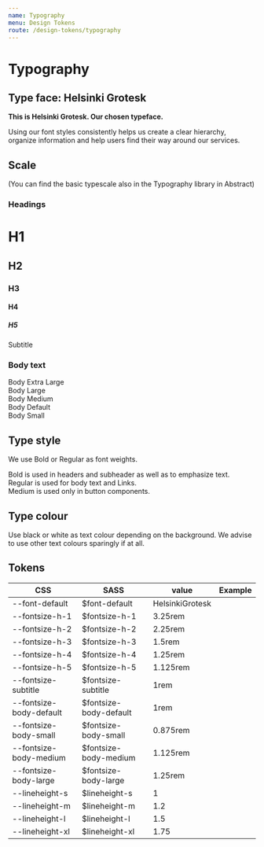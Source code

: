 ```yaml
---
name: Typography
menu: Design Tokens
route: /design-tokens/typography
---
```



# Typography

## Type face: Helsinki Grotesk

**This is Helsinki Grotesk. Our chosen typeface.**

Using our font styles consistently helps us create a clear hierarchy, organize information and help users find their way around our services.

## Scale

(You can find the basic typescale also in the Typography library in Abstract)

### Headings


<Playground>
  <h1>H1</h1>
  <h2>H2</h2>
  <h3>H3</h3>
  <h4>H4</h4>
  <h5>H5</h5>
  <div className="subtitle">Subtitle</div>
</Playground>

### Body text

<Playground>
  <div className="text-xl">Body Extra Large</div>
  <div className="text-lg">Body Large</div>
  <div className="text-md">Body Medium</div>
  <div className="text-body">Body Default</div>
  <div className="text-sm">Body Small</div>
</Playground>

## Type style

We use Bold or Regular as font weights.

<Playground>
  <div className="text-bold">
    Bold is used in headers and subheader as well as to emphasize text.
  </div>
  <div>Regular is used for body text and Links.</div>
  <div className="text-md">Medium is used only in button components.</div>
</Playground>

## Type colour

Use black or white as text colour depending on the background. We advise to use other text colours sparingly if at all.

## Tokens

CSS             | SASS           | value | Example                                                                |
--------------- | -------------- | ----- | ---------------------------------------------------------------------- |
--font-default          | $font-default          | HelsinkiGrotesk |                                              |
--fontsize-h-1          | $fontsize-h-1          | 3.25rem         | <Text size="var(--fontsize-h-1)" />          |
--fontsize-h-2          | $fontsize-h-2          | 2.25rem         | <Text size="var(--fontsize-h-2)" />          |
--fontsize-h-3          | $fontsize-h-3          | 1.5rem          | <Text size="var(--fontsize-h-3)" />          |
--fontsize-h-4          | $fontsize-h-4          | 1.25rem         | <Text size="var(--fontsize-h-4)" />          |
--fontsize-h-5          | $fontsize-h-5          | 1.125rem        | <Text size="var(--fontsize-h-5)" />          |
--fontsize-subtitle     | $fontsize-subtitle     | 1rem            | <Text size="var(--fontsize-subtitle)" />     |
--fontsize-body-default | $fontsize-body-default | 1rem            | <Text size="var(--fontsize-body-default)" /> |
--fontsize-body-small   | $fontsize-body-small   | 0.875rem        | <Text size="var(--fontsize-body-small)" />   |
--fontsize-body-medium  | $fontsize-body-medium  | 1.125rem        | <Text size="var(--fontsize-body-medium)" />  |
--fontsize-body-large   | $fontsize-body-large   | 1.25rem         | <Text size="var(--fontsize-body-large)" />   |
--lineheight-s          | $lineheight-s          | 1               |                                              |
--lineheight-m          | $lineheight-m          | 1.2             |                                              |
--lineheight-l          | $lineheight-l          | 1.5             |                                              |
--lineheight-xl         | $lineheight-xl         | 1.75            |                                              |
